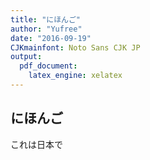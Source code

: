 ---
title: "にほんご"
author: "Yufree"
date: "2016-09-19"
CJKmainfont: Noto Sans CJK JP
output: 
  pdf_document:
    latex_engine: xelatex
---

## にほんご

これは日本で